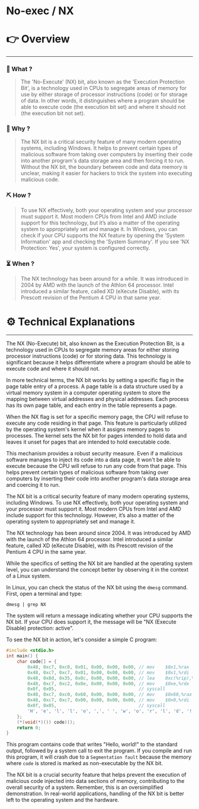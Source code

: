 # No-exec / NX


# 👉 Overview

---

### 👀 What ?

> The 'No-Execute' (NX) bit, also known as the 'Execution Protection Bit', is a technology used in CPUs to segregate areas of memory for use by either storage of processor instructions (code) or for storage of data. In other words, it distinguishes where a program should be able to execute code (the execution bit set) and where it should not (the execution bit not set).
> 

### 🧐 Why ?

> The NX bit is a critical security feature of many modern operating systems, including Windows. It helps to prevent certain types of malicious software from taking over computers by inserting their code into another program's data storage area and then forcing it to run. Without the NX bit, the boundary between code and data memory is unclear, making it easier for hackers to trick the system into executing malicious code.
> 

### ⛏️ How ?

> To use NX effectively, both your operating system and your processor must support it. Most modern CPUs from Intel and AMD include support for this technology, but it’s also a matter of the operating system to appropriately set and manage it. In Windows, you can check if your CPU supports the NX feature by opening the 'System Information' app and checking the 'System Summary'. If you see 'NX Protection: Yes', your system is configured correctly.
> 

### ⏳ When ?

> The NX technology has been around for a while. It was introduced in 2004 by AMD with the launch of the Athlon 64 processor. Intel introduced a similar feature, called XD (eXecute Disable), with its Prescott revision of the Pentium 4 CPU in that same year.
> 

# ⚙️ Technical Explanations

---

The NX (No-Execute) bit, also known as the Execution Protection Bit, is a technology used in CPUs to segregate memory areas for either storing processor instructions (code) or for storing data. This technology is significant because it helps differentiate where a program should be able to execute code and where it should not.

In more technical terms, the NX bit works by setting a specific flag in the page table entry of a process. A page table is a data structure used by a virtual memory system in a computer operating system to store the mapping between virtual addresses and physical addresses. Each process has its own page table, and each entry in the table represents a page.

When the NX flag is set for a specific memory page, the CPU will refuse to execute any code residing in that page. This feature is particularly utilized by the operating system's kernel when it assigns memory pages to processes. The kernel sets the NX bit for pages intended to hold data and leaves it unset for pages that are intended to hold executable code.

This mechanism provides a robust security measure. Even if a malicious software manages to inject its code into a data page, it won't be able to execute because the CPU will refuse to run any code from that page. This helps prevent certain types of malicious software from taking over computers by inserting their code into another program's data storage area and coercing it to run.

The NX bit is a critical security feature of many modern operating systems, including Windows. To use NX effectively, both your operating system and your processor must support it. Most modern CPUs from Intel and AMD include support for this technology. However, it’s also a matter of the operating system to appropriately set and manage it.

The NX technology has been around since 2004. It was introduced by AMD with the launch of the Athlon 64 processor. Intel introduced a similar feature, called XD (eXecute Disable), with its Prescott revision of the Pentium 4 CPU in the same year.

While the specifics of setting the NX bit are handled at the operating system level, you can understand the concept better by observing it in the context of a Linux system.

In Linux, you can check the status of the NX bit using the `dmesg` command. First, open a terminal and type:

```
dmesg | grep NX

```

The system will return a message indicating whether your CPU supports the NX bit. If your CPU does support it, the message will be "NX (Execute Disable) protection: active".

To see the NX bit in action, let's consider a simple C program:

```c
#include <stdio.h>
int main() {
    char code[] = {
        0x48, 0xc7, 0xc0, 0x01, 0x00, 0x00, 0x00, // mov    $0x1,%rax
        0x48, 0xc7, 0xc7, 0x01, 0x00, 0x00, 0x00, // mov    $0x1,%rdi
        0x48, 0x8d, 0x35, 0x0c, 0x00, 0x00, 0x00, // lea    0xc(%rip),%rsi
        0x48, 0xc7, 0xc2, 0x0e, 0x00, 0x00, 0x00, // mov    $0xe,%rdx
        0x0f, 0x05,                               // syscall
        0x48, 0xc7, 0xc0, 0x60, 0x00, 0x00, 0x00, // mov    $0x60,%rax
        0x48, 0xc7, 0xc7, 0x00, 0x00, 0x00, 0x00, // mov    $0x0,%rdi
        0x0f, 0x05,                               // syscall
        'H', 'e', 'l', 'l', 'o', ',', ' ', 'w', 'o', 'r', 'l', 'd', '!', '\\n'
    };
    (*(void(*)()) code)();
    return 0;
}

```

This program contains code that writes "Hello, world!" to the standard output, followed by a system call to exit the program. If you compile and run this program, it will crash due to a `Segmentation fault` because the memory where `code` is stored is marked as non-executable by the NX bit.

The NX bit is a crucial security feature that helps prevent the execution of malicious code injected into data sections of memory, contributing to the overall security of a system. Remember, this is an oversimplified demonstration. In real-world applications, handling of the NX bit is better left to the operating system and the hardware.

